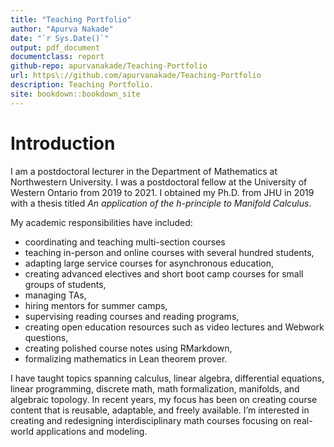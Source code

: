 ```yaml
---
title: "Teaching Portfolio"
author: "Apurva Nakade"
date: "`r Sys.Date()`"
output: pdf_document
documentclass: report
github-repo: apurvanakade/Teaching-Portfolio
url: https\://github.com/apurvanakade/Teaching-Portfolio
description: Teaching Portfolio.
site: bookdown::bookdown_site
---
```


# Introduction {.unnumbered}

I am a postdoctoral lecturer in the Department of Mathematics at Northwestern
University. I was a postdoctoral fellow at the University of Western
Ontario from 2019 to 2021. I obtained my Ph.D. from JHU in 2019 with a thesis titled _An application of
the h-principle to Manifold Calculus_.

My academic responsibilities have included:

- coordinating and teaching multi-section courses
- teaching in-person and online courses with several hundred students,
- adapting large service courses for asynchronous education,
- creating advanced electives and short boot camp courses for small groups of students,
- managing TAs,
- hiring mentors for summer camps,
- supervising reading courses and reading programs,
- creating open education resources such as video lectures and Webwork questions, 
- creating polished course notes using RMarkdown,
- formalizing mathematics in Lean theorem prover.

I have taught topics spanning calculus, linear algebra, differential equations, linear programming, discrete math, math formalization, manifolds, and algebraic topology.
In recent years, my focus has been on creating course content that is reusable, adaptable, and freely available. 
I'm interested in creating and redesigning interdisciplinary math courses focusing on real-world applications and modeling.

<!-- My current focus is on incorporating technology into my courses, creating course resources that can be used asynchronously by students thereby providing additional support to instructors outside of classroom, and making courses more useful to students interested in applied fields. -->


<!-- In recent years, my focus has been on creating course content that is reusable, adaptable, and freely available. 
I'm interested in creating and redesigning interdisciplinary math courses focusing on real-world applications and modeling, incorporating the use of computational software such as SageMath and Excel.
I have also been experimenting with educational technologies for content delivery, student engagement, and student assessments.
A math classroom needs to evolve into a dynamic and hybrid space where students are able to meaningfully engage in ways that are relevant to them.
It is also possible (and essential) to achieve this in a way that does not put undue burden upon the instructors by providing them with help and resources. -->

<!-- My strengths lie in being good at organization and coaching students individually. 
What students need more than content delivery is a coach and a mentor who can point out their habitual mistakes and provide individual feedback. 
I establish structure and create resources to free up time to discuss math with students individually.
I make students work on problems in all of my classes.
I hold my office hours, which are always packed, in large collaborative spaces where students learn by helping each other. 
In the future, I see myself using these skills to help other instructors and TAs succeed in their teaching. -->